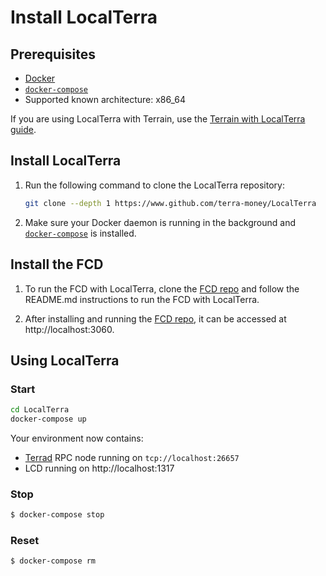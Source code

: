 
# Install LocalTerra

## Prerequisites

- [Docker](https://www.docker.com/)
- [`docker-compose`](https://docs.docker.com/compose/install/)
- Supported known architecture: x86_64

<Admonition type="tip" icon="💡" title="Terrain and LocalTerra">

If you are using LocalTerra with Terrain, use the [Terrain with LocalTerra guide](../terrain/using-terrain-localterra.mdx).

</Admonition>

## Install LocalTerra

1. Run the following command to clone the LocalTerra repository:

   ```sh
   git clone --depth 1 https://www.github.com/terra-money/LocalTerra
   ```

2. Make sure your Docker daemon is running in the background and [`docker-compose`](https://github.com/docker/compose) is installed.

## Install the FCD

1. To run the FCD with LocalTerra, clone the [FCD repo](https://github.com/terra-money/fcd) and follow the README.md instructions to run the FCD with LocalTerra. 

2. After installing and running the [FCD repo](http://www.github.com/terra-money/fcd), it can be accessed at http://localhost:3060. 

## Using LocalTerra

### Start

```sh
cd LocalTerra
docker-compose up
```

Your environment now contains:

- [Terrad](http://github.com/terra-money/core) RPC node running on `tcp://localhost:26657`
- LCD running on http://localhost:1317


### Stop

```sh
$ docker-compose stop
```

### Reset

```sh
$ docker-compose rm
```

